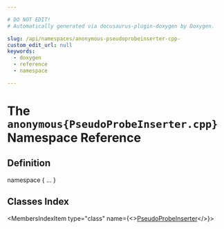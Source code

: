 ```yaml
---

# DO NOT EDIT!
# Automatically generated via docusaurus-plugin-doxygen by Doxygen.

slug: /api/namespaces/anonymous-pseudoprobeinserter-cpp-
custom_edit_url: null
keywords:
  - doxygen
  - reference
  - namespace

---
```





# The `anonymous{PseudoProbeInserter.cpp}` Namespace Reference

<DoxygenPage pluginConfig={pluginConfig}>



## Definition

<CodeBlock>namespace &#123; ... &#125;</CodeBlock>

## Classes Index

<MembersIndex>

<MembersIndexItem
  type="class"
  name={<><a href="/docs/api/classes/anonymous-namespace-pseudoprobeinserter-cpp-/pseudoprobeinserter">PseudoProbeInserter</a></>}>
</MembersIndexItem>

</MembersIndex>


</DoxygenPage>
